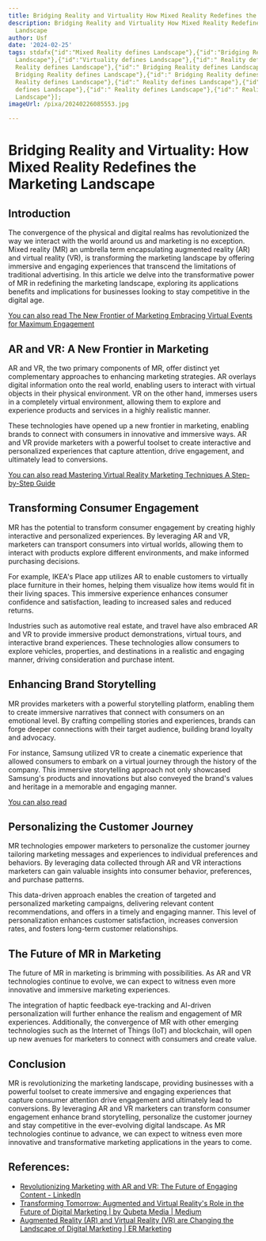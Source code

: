 ```yaml
---
title: Bridging Reality and Virtuality How Mixed Reality Redefines the Marketing Landscape
description: Bridging Reality and Virtuality How Mixed Reality Redefines the Marketing
  Landscape
author: Usf
date: '2024-02-25'
tags: stdafx{"id":"Mixed Reality defines Landscape"},{"id":"Bridging Reality defines
  Landscape"},{"id":"Virtuality defines Landscape"},{"id":" Reality defines Landscape"},{"id":"
  Reality defines Landscape"},{"id":" Bridging Reality defines Landscape"},{"id":"
  Bridging Reality defines Landscape"},{"id":" Bridging Reality defines Landscape"},{"id":"
  Reality defines Landscape"},{"id":" Reality defines Landscape"},{"id":" Reality
  defines Landscape"},{"id":" Reality defines Landscape"},{"id":" Reality defines
  Landscape"}];
imageUrl: /pixa/20240226085553.jpg

---
```

# Bridging Reality and Virtuality: How Mixed Reality  Redefines the  Marketing Landscape

## Introduction

The convergence of the physical  and digital realms has revolutionized the way we interact with the world around us  and marketing is no exception.  Mixed reality (MR) an umbrella term encapsulating augmented reality (AR) and  virtual reality (VR), is transforming the marketing landscape by  offering immersive and engaging experiences that transcend  the limitations of traditional advertising. In this article we delve into the transformative power  of MR in redefining the marketing landscape, exploring its applications benefits and implications for businesses looking to stay competitive in the digital age.

[You can also read The New  Frontier of  Marketing Embracing Virtual Events for Maximum Engagement](The%20New%20Frontier%20of%20Marketing%20Embracing%20Virtual%20Events%20for%20Maximum%20Engagement)


## AR and  VR: A  New Frontier in Marketing

AR  and VR, the  two primary components  of MR, offer  distinct yet complementary approaches to enhancing marketing strategies. AR overlays digital information onto the real world, enabling users to interact with virtual objects in their physical environment. VR on the other hand, immerses users in a completely virtual environment, allowing them  to explore and experience products and services in a highly realistic manner.

These technologies have  opened up a new frontier in marketing, enabling  brands to connect with consumers in innovative and immersive ways. AR and VR provide marketers with a powerful  toolset to create  interactive and personalized experiences that capture attention, drive engagement, and ultimately  lead to  conversions.

[You can also read Mastering Virtual Reality Marketing Techniques A Step-by-Step Guide](Mastering%20Virtual%20Reality%20Marketing%20Techniques%20A%20Step-by-Step%20Guide)


## Transforming  Consumer Engagement

MR has the potential to  transform consumer engagement by creating highly interactive and personalized experiences. By leveraging AR and VR, marketers can transport consumers into virtual worlds, allowing them to interact with products explore different environments, and make informed purchasing decisions.

For example, IKEA's Place app utilizes AR to enable customers to  virtually place furniture in their homes, helping them visualize how items would fit in their living spaces. This immersive experience enhances consumer confidence and satisfaction, leading to increased sales  and reduced returns.

Industries such as automotive  real estate, and travel have also embraced AR and VR to provide immersive product demonstrations, virtual tours, and interactive brand experiences.  These  technologies allow consumers to explore vehicles, properties, and destinations in  a realistic and engaging manner, driving consideration and  purchase intent.

## Enhancing Brand Storytelling

MR provides marketers with a powerful storytelling platform, enabling them to create immersive narratives that connect with consumers on an emotional level.  By crafting compelling stories and  experiences, brands can forge deeper connections with their target audience, building brand loyalty and advocacy.

For instance, Samsung utilized VR to create  a cinematic experience that allowed consumers to embark on a virtual journey  through  the history of the company. This immersive storytelling approach not only showcased Samsung's products and innovations but  also conveyed the brand's values and  heritage in a memorable and  engaging manner.

[You can  also read ]()


## Personalizing the Customer Journey

MR technologies  empower marketers to personalize the customer journey tailoring marketing messages and experiences to individual preferences  and behaviors. By leveraging data collected through AR and VR interactions marketers can gain  valuable insights into consumer  behavior, preferences, and  purchase patterns.

This data-driven approach enables the creation of targeted and personalized marketing campaigns, delivering  relevant content recommendations, and offers  in a timely  and engaging  manner. This level  of personalization enhances  customer satisfaction, increases conversion rates, and fosters long-term customer  relationships.

## The Future of MR in Marketing

The future of MR in  marketing is brimming with possibilities. As  AR and VR technologies continue to evolve, we can expect to witness even more innovative and immersive marketing experiences.

The  integration  of  haptic feedback eye-tracking and AI-driven personalization will further enhance the realism and engagement of MR  experiences. Additionally, the convergence of MR with other emerging technologies such as the Internet of Things (IoT) and blockchain, will  open up new avenues for marketers to connect with consumers and create value.

## Conclusion

MR is revolutionizing the marketing landscape, providing businesses with a powerful toolset to create immersive and engaging experiences that capture consumer attention drive  engagement  and ultimately lead  to conversions. By leveraging AR and  VR marketers can transform consumer engagement  enhance brand storytelling, personalize the  customer journey and  stay competitive in the ever-evolving digital landscape. As MR technologies continue to advance, we can expect to witness even more innovative  and transformative  marketing applications in the years to come.

## References:
- [Revolutionizing Marketing with AR and VR: The Future of Engaging Content - LinkedIn](https://www.linkedin.com/pulse/revolutionizing-marketing-ar-vr-future-engaging-bahene-tumwekwasize-px6sf?trk=article-ssr-frontend-pulse_more-articles_related-content-card)
- [Transforming Tomorrow: Augmented and Virtual Reality's Role in the Future of Digital Marketing | by Qubeta Media | Medium](https://medium.com/@QUBETAMEDIA/transforming-tomorrow-augmented-and-virtual-realitys-role-in-the-future-of-digital-marketing-5b731ed78565)
- [Augmented Reality (AR) and Virtual Reality (VR) are Changing the Landscape of Digital Marketing | ER Marketing](https://ermarketing.net/navigate-the-channel/augmented-reality-ar-and-virtual-reality-vr-are-changing-the-landscape-of-digital-marketing/)
